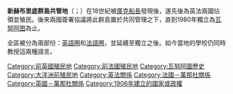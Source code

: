 {{Infobox Former Country
|native_name            = Condominium des Nouvelles-Hébrides<br />New Hebrides Condominium
|conventional_long_name = 新赫布里底群島共管地
|common_name            =
|
|continent              = 大洋洲
|region                 = 
|country                = 瓦努阿图
|era                    = [[新帝国主义|新帝国主义]]、[[第一次世界大战|第一次世界大战]]、[[战间期|战间期]]、[[第二次世界大战|第二次世界大战]]、[[冷战|冷战]]
|status                 = 
|status_text            = 
|empire                 = 
|government_type        = 
|
|<!--- 興亡, 事件, 年代與日期 --->
|
|year_start             = 1906年
|year_end               = 1980年
|
|year_exile_start       = 
|year_exile_end         = 
|
|event_start            = 建立
|date_start             = 
|event_end              = 獨立
|date_end               = 7月30日
|
|event1                 = 
|date_event1            = 
|event2                 = 
|date_event2            = 
|event3                 = 
|date_event3            = 
|event4                 = 
|date_event4            = 
|event5                 = 
|date_event5            = 
|event6                 = 
|date_event6            = 
|event7                 = 
|date_event7            = 
|event8                 = 
|date_event8            = 
|event9                 = 
|date_event9            = 
|
|event_pre              = 
|date_pre               = 
|event_post             = 
|date_post              = 
|
|<!--- 前任和繼任政治實體 --->
|p1                     = 英法海军共管委员会
|flag_p1                = 
|image_p1               = 
|p2                     = 
|flag_p2                = 
|p3                     = 
|flag_p3                = 
|p4                     = 
|flag_p4                = 
|p5                     = 
|flag_p5                = 
|s1                     = 瓦努阿图
|flag_s1                = Flag of Vanuatu.svg
|image_s1               = 
|s2                     = 
|flag_s2                = 
|s3                     = 
|flag_s3                = 
|s4                     = 
|flag_s4                = 
|s5                     = 
|flag_s5                = 
|
|image_flag             = File:Flag_of_New_Hebrides.svg
|flag                   =  新赫布里底群岛共管地地区旗帜
|flag_type              =  新赫布里底群岛共管地地区旗帜
|
|image_coat             = Coat of arms of New Hebrides.svg
|coa_size               = 
|symbol                 =  新赫布里底群岛共管地地区徽章
|symbol_type            = 新赫布里底群岛共管地地区旗帜
|
|image_map = Vanuatu on the globe (Polynesia centered).svg
|image_map_caption      = 
|
|image_map2             = 
|image_map2_caption     = 
|
|image_map3             = 
|image_map3_caption     = 
|
|capital                = [[維拉港|維拉港]]
|capital_exile          = 
|latd= |latm= |latNS= |longd= |longm= |longEW= 
|
|national_motto         = 
|national_anthem        = 
|common_languages       = [[英語|英語]]、<br />[[法語|法語]]、<br />[[比斯拉马语|比斯拉马语]]
|religion               = 
|currency               = [[澳元|澳元]]<br />[[太平洋法郎|新赫布里法郎]]
|
|<!--- 國家領導人 --->
|leader1                = 
|leader2                = 
|leader3                = 
|leader4                = 
|year_leader1           = 
|year_leader2           = 
|year_leader3           = 
|year_leader4           = 
|title_leader           = 
|representative1        = 
|representative2        = 
|representative3        = 
|representative4        = 
|year_representative1   = 
|year_representative2   = 
|year_representative3   = 
|year_representative4   = 
|title_representative   = 
|deputy1                = 
|deputy2                = 
|deputy3                = 
|deputy4                = 
|year_deputy1           = 
|year_deputy2           = 
|year_deputy3           = 
|year_deputy4           = 
|title_deputy           = 
|
|<!--- 立法機構 --->
|legislature            = 
|house1                 = 
|type_house1            = 
|house2                 = 
|type_house2            = 
|
|<!--- 面積和人口 --->
|stat_year1             = 1976年
|stat_area1             = 12189 
|stat_pop1              = 100000
|stat_year2             = 
|stat_area2             = 
|stat_pop2              = 
|stat_year3             = 
|stat_area3             = 
|stat_pop3              = 
|stat_year4             = 
|stat_area4             = 
|stat_pop4              = 
|stat_year5             = 
|stat_area5             = 
|stat_pop5              = 
|footnotes              = 
|today                  ={{flag|Vanuatu}}
}}

'''新赫布里底群島共管地'''（{{lang-en|New Hebrides Condominium}}；{{lang-fr|Condominium des Nouvelles-Hébrides}}）在18世紀被[[庫克船長|庫克船長]]發現後，遂先後為英法兩國佔領並殖民。後來兩國簽署協議將此群島置於共同管理之下，直到1980年獨立為[[瓦努阿图|瓦努阿图]]為止。

全區被分為兩部份：[[英語圈|英語圈]]和[[法語圈|法語圈]]，並延續至獨立之後。如今當地的學校仍同時教授這兩種語言。
{{Authority control}}
{{英國海外領土}}

[[Category:前英國殖民地|Category:前英國殖民地]]
[[Category:前法國殖民地|Category:前法國殖民地]]
[[Category:瓦努阿圖歷史|Category:瓦努阿圖歷史]]
[[Category:大洋洲前殖民地|Category:大洋洲前殖民地]]
[[Category:英法關係|Category:英法關係]]
[[Category:法國－萬那杜關係|Category:法國－萬那杜關係]]
[[Category:英國－萬那杜關係|Category:英國－萬那杜關係]]
[[Category:1906年建立的國家或政權|Category:1906年建立的國家或政權]]